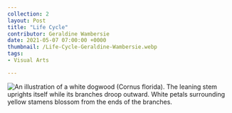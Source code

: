---
collection: 2
layout: Post
title: "Life Cycle"
contributor: Geraldine Wambersie
date: 2021-05-07 07:00:00 +0000
thumbnail: /Life-Cycle-Geraldine-Wambersie.webp
tags: 
- Visual Arts

---
<div class="center">
    <img src="{{ site.baseurl }}/uploads/2/Life-Cycle-Geraldine-Wambersie.jpg" 
        alt="An illustration of a white dogwood (Cornus florida). The leaning stem uprights itself while its branches droop outward. White petals surrounding yellow stamens blossom from the ends of the branches." />
</div>